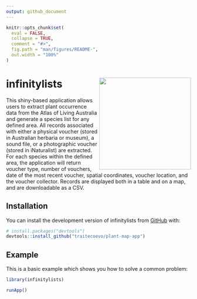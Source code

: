 ```yaml
---
output: github_document
---
```


<!-- README.md is generated from README.Rmd. Please edit that file -->

```r
knitr::opts_chunk$set(
  eval = FALSE,
  collapse = TRUE,
  comment = "#>",
  fig.path = "man/figures/README-",
  out.width = "100%"
)
```

# infinitylists <img src="inst/figs/infinitylist_hex.png" align="right" alt="" width="250" />

<!-- badges: start -->
<!-- badges: end -->

This shiny-based application allows users to extract plant occurrence data from the Atlas of Living Australia and generate a species list for any defined area. All records associated with either a physical voucher (stored in Australian herbaria or museum), a sound file, or a photographic voucher (stored in iNaturalist) are extracted. For each species within the defined area, the application will return voucher type, number of vouchers, date of the most recent voucher, spatial coordinates, voucher location, and the voucher collector. Records are displayed both in a table and on a map, and are downloadable as a CSV.

## Installation

You can install the development version of infinitylists from [GitHub](https://github.com/) with:

``` r
# install.packages("devtools")
devtools::install_github("traitecoevo/plant-map-app")
```

## Example

This is a basic example which shows you how to solve a common problem:

```r
library(infinitylists)

runApp()
```

